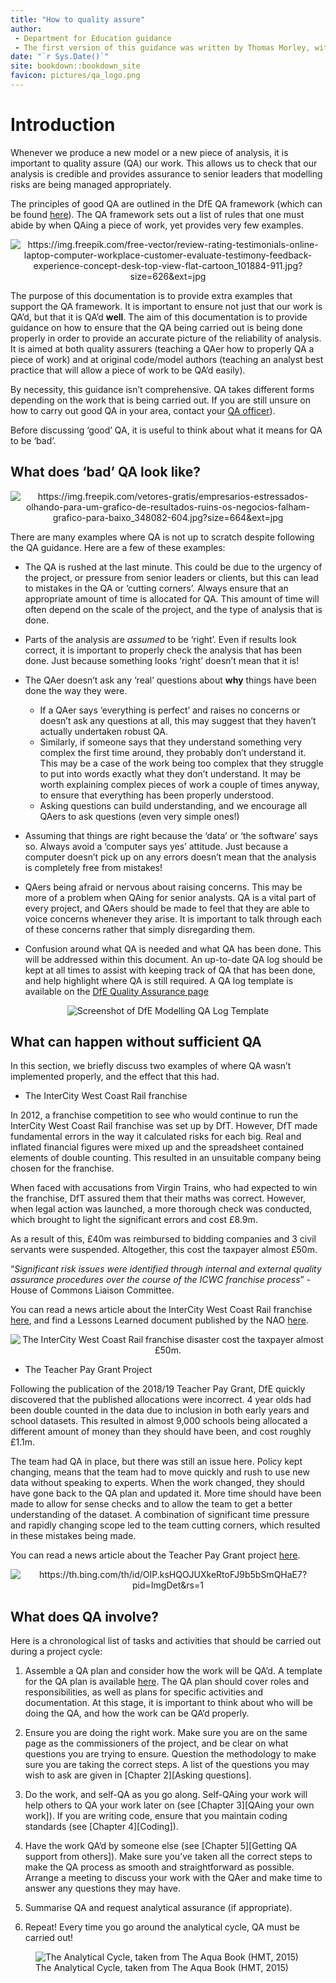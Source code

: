 ```yaml
--- 
title: "How to quality assure"
author:
 - Department for Education guidance
 - The first version of this guidance was written by Thomas Morley, with help from Melissa Cook, James McGlade and Nicky Brassington. It is intended to be a living document and we'd very much welcome suggestions for improvements or additions. Please contact the Modelling Improvement and Assurance Unit. Suggestions will be reviewed by the DfE QA team, and any approved changes will be made.
date: "`r Sys.Date()`"
site: bookdown::bookdown_site
favicon: pictures/qa_logo.png
---
```


# Introduction

Whenever we produce a new model or a new piece of analysis, it is important to quality assure (QA) our work. This allows us to check that our analysis is credible and provides assurance to senior leaders that modelling risks are being managed appropriately.

The principles of good QA are outlined in the DfE QA framework (which can be found [here](https://educationgovuk.sharepoint.com/:w:/r/sites/sarpi/g/_layouts/15/Doc.aspx?sourcedoc=%7BE1DED116-2A85-4754-993F-A6E458DA3A59%7D&file=Quality%20Assurance%20of%20Models%20at%20DfE_April_2020.docx&action=default&mobileredirect=true)). The QA framework sets out a list of rules that one must abide by when QAing a piece of work, yet provides very few examples.

<center>

![](pictures/intro_pic.jpg "https://img.freepik.com/free-vector/review-rating-testimonials-online-laptop-computer-workplace-customer-evaluate-testimony-feedback-experience-concept-desk-top-view-flat-cartoon_101884-911.jpg?size=626&ext=jpg")

</center>

The purpose of this documentation is to provide extra examples that support the QA framework. It is important to ensure not just that our work is QA'd, but that it is QA'd **well**. The aim of this documentation is to provide guidance on how to ensure that the QA being carried out is being done properly in order to provide an accurate picture of the reliability of analysis. It is aimed at both quality assurers (teaching a QAer how to properly QA a piece of work) and at original code/model authors (teaching an analyst best practice that will allow a piece of work to be QA'd easily).

By necessity, this guidance isn't comprehensive. QA takes different forms depending on the work that is being carried out. If you are still unsure on how to carry out good QA in your area, contact your [QA officer](https://educationgovuk.sharepoint.com/sites/sarpi/g/SitePages/QA-Officers'N.aspx)).

Before discussing 'good' QA, it is useful to think about what it means for QA to be 'bad'.

## What does 'bad' QA look like?

<center>

![](pictures/bad_qa_pic.jpg "https://img.freepik.com/vetores-gratis/empresarios-estressados-olhando-para-um-grafico-de-resultados-ruins-os-negocios-falham-grafico-para-baixo_348082-604.jpg?size=664&ext=jpg")

</center>

There are many examples where QA is not up to scratch despite following the QA guidance. Here are a few of these examples:

* The QA is rushed at the last minute. This could be due to the urgency of the project, or pressure from senior leaders or clients, but this can lead to mistakes in the QA or 'cutting corners'. Always ensure that an appropriate amount of time is allocated for QA. This amount of time will often depend on the scale of the project, and the type of analysis that is done.

* Parts of the analysis are *assumed* to be 'right'. Even if results look correct, it is important to properly check the analysis that has been done. Just because something looks 'right' doesn't mean that it is!

* The QAer doesn't ask any 'real' questions about **why** things have been done the way they were.
  + If a QAer says 'everything is perfect' and raises no concerns or doesn't ask any questions at all, this may suggest that they haven't actually undertaken robust QA.
  + Similarly, if someone says that they understand something very complex the first time around, they probably don't understand it. This may be a case of the work being too complex that they struggle to put into words exactly what they don't understand. It may be worth explaining complex pieces of work a couple of times anyway, to ensure that everything has been properly understood.
  + Asking questions can build understanding, and we encourage all QAers to ask questions (even very simple ones!)

* Assuming that things are right because the 'data' or 'the software' says so. Always avoid a 'computer says yes' attitude. Just because a computer doesn't pick up on any errors doesn't mean that the analysis is completely free from mistakes!


* QAers being afraid or nervous about raising concerns. This may be more of a problem when QAing for senior analysts. QA is a vital part of every project, and QAers should be made to feel that they are able to voice concerns whenever they arise. It is important to talk through each of these concerns rather that simply disregarding them.

* Confusion around what QA is needed and what QA has been done. This will be addressed within this document. An up-to-date QA log should be kept at all times to assist with keeping track of QA that has been done, and help highlight where QA is still required. A QA log template is available on the [DfE Quality Assurance page](https://educationgovuk.sharepoint.com/sites/sarpi/g/SitePages/Quality-Assurance.aspx)

<center>

![](pictures/qa-log.png "Screenshot of DfE Modelling QA Log Template")
</center>

## What can happen without sufficient QA

In this section, we briefly discuss two examples of where QA wasn't implemented properly, and the effect that this had.

* The InterCity West Coast Rail franchise

In 2012, a franchise competition to see who would continue to run the InterCity West Coast Rail franchise was set up by DfT. However, DfT made fundamental errors in the way it calculated risks for each big. Real and inflated financial figures were mixed up and the spreadsheet contained elements of double counting. This resulted in an unsuitable company being chosen for the franchise.

When faced with accusations from Virgin Trains, who had expected to win the franchise, DfT assured them that their maths was correct. However, when legal action was launched, a more thorough check was conducted, which brought to light the significant errors and cost £8.9m.

As a result of this, £40m was reimbursed to bidding companies and 3 civil servants were suspended. Altogether, this cost the taxpayer almost £50m.

"*Significant risk issues were identified through internal and external quality assurance procedures over the course of the ICWC franchise process*" - House of Commons Liaison Committee.

You can read a news article about the InterCity West Coast Rail franchise [here](https://www.politics.co.uk/news/2013/02/26/complete-lack-of-common-sense-the-disaster-of-the-west-coast-franchise/), and find a Lessons Learned document published by the NAO [here](https://www.nao.org.uk/wp-content/uploads/2012/12/1213796.pdf).

<center>

![](pictures/trains.jpg "The InterCity West Coast Rail franchise disaster cost the taxpayer almost £50m.")
</center>

* The Teacher Pay Grant Project

Following the publication of the 2018/19 Teacher Pay Grant, DfE quickly discovered that the published allocations were incorrect. 4 year olds had been double counted in the data due to inclusion in both early years and school datasets. This resulted in almost 9,000 schools being allocated a different amount of money than they should have been, and cost roughly £1.1m.

The team had QA in place, but there was still an issue here. Policy kept changing, means that the team had to move quickly and rush to use new data without speaking to experts. When the work changed, they should have gone back to the QA plan and updated it. More time should have been made to allow for sense checks and to allow the team to get a better understanding of the dataset. A combination of significant time pressure and rapidly changing scope led to the team cutting corners, which resulted in these mistakes being made.

You can read a news article about the Teacher Pay Grant project [here](https://www.tes.com/news/schools-receive-more-cash-after-dfe-admits-double-counting-pupils).

<center>

![](pictures/teacher.jfif "https://th.bing.com/th/id/OIP.ksHQOJUXkeRtoFJ9b5bSmQHaE7?pid=ImgDet&rs=1")
</center>

## What does QA involve?

Here is a chronological list of tasks and activities that should be carried out during a project cycle:

1. Assemble a QA plan and consider how the work will be QA'd. A template for the QA plan is available [here](https://educationgovuk.sharepoint.com/:w:/r/sites/sarpi/g/_layouts/15/Doc.aspx?sourcedoc=%7B09C73885-8C47-4191-9B29-6C34C203723D%7D&file=QA_plan_template.docx&action=default&mobileredirect=true). The QA plan should cover roles and responsibilities, as well as plans for specific activities and documentation. At this stage, it is important to think about who will be doing the QA, and how the work can be QA'd properly.

2. Ensure you are doing the right work. Make sure you are on the same page as the commissioners of the project, and be clear on what questions you are trying to ensure. Question the methodology to make sure you are taking the correct steps. A list of the questions you may wish to ask are given in [Chapter 2][Asking questions].

3. Do the work, and self-QA as you go along. Self-QAing your work will help others to QA your work later on (see [Chapter 3][QAing your own work]). If you are writing code, ensure that you maintain coding standards (see [Chapter 4][Coding]).

4. Have the work QA'd by someone else (see [Chapter 5][Getting QA support from others]). Make sure you've taken all the correct steps to make the QA process as smooth and straightforward as possible. Arrange a meeting to discuss your work with the QAer and make time to answer any questions they may have.

5. Summarise QA and request analytical assurance (if appropriate).

6. Repeat! Every time you go around the analytical cycle, QA must be carried out!

![The Analytical Cycle, taken from The Aqua Book (HMT, 2015)](pictures/analytical-cycle.png "The Analytical Cycle")